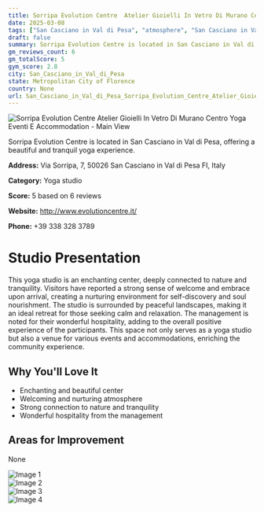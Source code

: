 ```yaml
---
title: Sorripa Evolution Centre  Atelier Gioielli In Vetro Di Murano Centro Yoga Eventi E Accommodation
date: 2025-03-08
tags: ["San Casciano in Val di Pesa", "atmosphere", "San Casciano in Val di Pesa"]  
draft: false
summary: Sorripa Evolution Centre is located in San Casciano in Val di Pesa, offering a beautiful and tranquil yoga experience.
gm_reviews_count: 6
gm_totalScore: 5
gym_score: 2.8
city: San_Casciano_in_Val_di_Pesa
state: Metropolitan City of Florence
country: None
url: San_Casciano_in_Val_di_Pesa_Sorripa_Evolution_Centre_Atelier_Gioielli_In_Vetro_Di_Murano_Centro_Yoga_Eventi_E_Accommodation
---
```


<div className="aspect-[16/9] relative my-8">
  <img 
    src="https://lh5.googleusercontent.com/p/AF1QipN5PHcqr65BT37A6DzFotbYHXKDa6f8iibG6bZM=w1920-h1080-k-no"
    alt="Sorripa Evolution Centre  Atelier Gioielli In Vetro Di Murano Centro Yoga Eventi E Accommodation - Main View"
    className="object-cover absolute inset-0 w-full h-full rounded-lg"
  />
</div>

Sorripa Evolution Centre is located in San Casciano in Val di Pesa, offering a beautiful and tranquil yoga experience.

**Address:** Via Sorripa, 7, 50026 San Casciano in Val di Pesa FI, Italy

**Category:** Yoga studio

**Score:** 5 based on 6 reviews

**Website:** http://www.evolutioncentre.it/

**Phone:** +39 338 328 3789

# Studio Presentation

This yoga studio is an enchanting center, deeply connected to nature and tranquility. Visitors have reported a strong sense of welcome and embrace upon arrival, creating a nurturing environment for self-discovery and soul nourishment. The studio is surrounded by peaceful landscapes, making it an ideal retreat for those seeking calm and relaxation. The management is noted for their wonderful hospitality, adding to the overall positive experience of the participants. This space not only serves as a yoga studio but also a venue for various events and accommodations, enriching the community experience.

## Why You'll Love It

- Enchanting and beautiful center
- Welcoming and nurturing atmosphere
- Strong connection to nature and tranquility
- Wonderful hospitality from the management

## Areas for Improvement

None

<div className="grid grid-cols-1 xl:grid-cols-2 gap-4 my-8">
<div className="aspect-[4/3] relative"><img src="https://lh5.googleusercontent.com/p/AF1QipNX1BU1OIvNuqhkaiDR3SS_a88z_nz2wzjhFvww=w1920-h1080-k-no" alt="Image 1" className="object-cover absolute inset-0 w-full h-full rounded-lg" /></div>
<div className="aspect-[4/3] relative"><img src="https://lh5.googleusercontent.com/p/AF1QipNxix5h82TFeR-Qmo9MELY2nXZ9sYbPDlnK859-=w1920-h1080-k-no" alt="Image 2" className="object-cover absolute inset-0 w-full h-full rounded-lg" /></div>
<div className="aspect-[4/3] relative"><img src="https://lh5.googleusercontent.com/p/AF1QipP0p0xS65_UpVD2EMAvHkF2xzUqNiGqFt5kgEA0=w1920-h1080-k-no" alt="Image 3" className="object-cover absolute inset-0 w-full h-full rounded-lg" /></div>
<div className="aspect-[4/3] relative"><img src="https://lh5.googleusercontent.com/p/AF1QipPcdVe5mlEDxrzrahaZDQFrZlQEwPEJxWAql4Rl=w1920-h1080-k-no" alt="Image 4" className="object-cover absolute inset-0 w-full h-full rounded-lg" /></div>
</div>